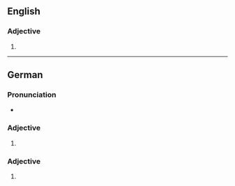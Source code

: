 ==English==

===Adjective===
{{head|en|comparative adjective}}

# {{en-comparative of|chic}}

----

==German==

===Pronunciation===
* {{audio|de|De-chicer.ogg|Audio}}

===Adjective===
{{head|de|comparative adjective}}

# {{comparative of|de|chic}}

===Adjective===
{{head|de|adjective form}}

# {{de-adj form of|chic}}